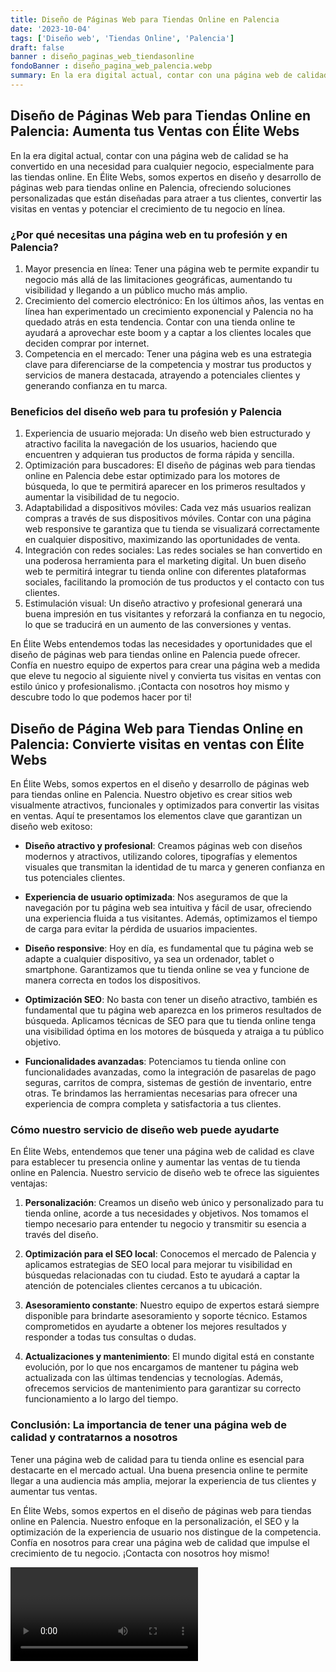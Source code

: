 ```yaml
---
title: Diseño de Páginas Web para Tiendas Online en Palencia
date: '2023-10-04'
tags: ['Diseño web', 'Tiendas Online', 'Palencia']
draft: false
banner : diseño_paginas_web_tiendasonline
fondoBanner : diseño_pagina_web_palencia.webp
summary: En la era digital actual, contar con una página web de calidad se ha convertido en una necesidad para cualquier negocio, especialmente para las tiendas online. En Élite Webs, somos expertos en diseño y desarrollo de páginas web para tiendas online en Palencia, ofreciendo soluciones personalizadas que están diseñadas para atraer a tus clientes, convertir las visitas en ventas y potenciar el crecimiento de tu negocio en línea.
---
```


## Diseño de Páginas Web para Tiendas Online en Palencia: Aumenta tus Ventas con Élite Webs

En la era digital actual, contar con una página web de calidad se ha convertido en una necesidad para cualquier negocio, especialmente para las tiendas online. En Élite Webs, somos expertos en diseño y desarrollo de páginas web para tiendas online en Palencia, ofreciendo soluciones personalizadas que están diseñadas para atraer a tus clientes, convertir las visitas en ventas y potenciar el crecimiento de tu negocio en línea.

### ¿Por qué necesitas una página web en tu profesión y en Palencia?

1. Mayor presencia en línea: Tener una página web te permite expandir tu negocio más allá de las limitaciones geográficas, aumentando tu visibilidad y llegando a un público mucho más amplio.
2. Crecimiento del comercio electrónico: En los últimos años, las ventas en línea han experimentado un crecimiento exponencial y Palencia no ha quedado atrás en esta tendencia. Contar con una tienda online te ayudará a aprovechar este boom y a captar a los clientes locales que deciden comprar por internet.
3. Competencia en el mercado: Tener una página web es una estrategia clave para diferenciarse de la competencia y mostrar tus productos y servicios de manera destacada, atrayendo a potenciales clientes y generando confianza en tu marca.

### Beneficios del diseño web para tu profesión y Palencia

1. Experiencia de usuario mejorada: Un diseño web bien estructurado y atractivo facilita la navegación de los usuarios, haciendo que encuentren y adquieran tus productos de forma rápida y sencilla.
2. Optimización para buscadores: El diseño de páginas web para tiendas online en Palencia debe estar optimizado para los motores de búsqueda, lo que te permitirá aparecer en los primeros resultados y aumentar la visibilidad de tu negocio.
3. Adaptabilidad a dispositivos móviles: Cada vez más usuarios realizan compras a través de sus dispositivos móviles. Contar con una página web responsive te garantiza que tu tienda se visualizará correctamente en cualquier dispositivo, maximizando las oportunidades de venta.
4. Integración con redes sociales: Las redes sociales se han convertido en una poderosa herramienta para el marketing digital. Un buen diseño web te permitirá integrar tu tienda online con diferentes plataformas sociales, facilitando la promoción de tus productos y el contacto con tus clientes.
5. Estimulación visual: Un diseño atractivo y profesional generará una buena impresión en tus visitantes y reforzará la confianza en tu negocio, lo que se traducirá en un aumento de las conversiones y ventas.

En Élite Webs entendemos todas las necesidades y oportunidades que el diseño de páginas web para tiendas online en Palencia puede ofrecer. Confía en nuestro equipo de expertos para crear una página web a medida que eleve tu negocio al siguiente nivel y convierta tus visitas en ventas con estilo único y profesionalismo. ¡Contacta con nosotros hoy mismo y descubre todo lo que podemos hacer por ti!

<GifSeo />

<Cta />

## **Diseño de Página Web para Tiendas Online en Palencia: Convierte visitas en ventas con Élite Webs**

En Élite Webs, somos expertos en el diseño y desarrollo de páginas web para tiendas online en Palencia. Nuestro objetivo es crear sitios web visualmente atractivos, funcionales y optimizados para convertir las visitas en ventas. Aquí te presentamos los elementos clave que garantizan un diseño web exitoso:

- **Diseño atractivo y profesional**: Creamos páginas web con diseños modernos y atractivos, utilizando colores, tipografías y elementos visuales que transmitan la identidad de tu marca y generen confianza en tus potenciales clientes.

- **Experiencia de usuario optimizada**: Nos aseguramos de que la navegación por tu página web sea intuitiva y fácil de usar, ofreciendo una experiencia fluida a tus visitantes. Además, optimizamos el tiempo de carga para evitar la pérdida de usuarios impacientes.

- **Diseño responsive**: Hoy en día, es fundamental que tu página web se adapte a cualquier dispositivo, ya sea un ordenador, tablet o smartphone. Garantizamos que tu tienda online se vea y funcione de manera correcta en todos los dispositivos.

- **Optimización SEO**: No basta con tener un diseño atractivo, también es fundamental que tu página web aparezca en los primeros resultados de búsqueda. Aplicamos técnicas de SEO para que tu tienda online tenga una visibilidad óptima en los motores de búsqueda y atraiga a tu público objetivo.

- **Funcionalidades avanzadas**: Potenciamos tu tienda online con funcionalidades avanzadas, como la integración de pasarelas de pago seguras, carritos de compra, sistemas de gestión de inventario, entre otras. Te brindamos las herramientas necesarias para ofrecer una experiencia de compra completa y satisfactoria a tus clientes.

### **Cómo nuestro servicio de diseño web puede ayudarte**

En Élite Webs, entendemos que tener una página web de calidad es clave para establecer tu presencia online y aumentar las ventas de tu tienda online en Palencia. Nuestro servicio de diseño web te ofrece las siguientes ventajas:

1. **Personalización**: Creamos un diseño web único y personalizado para tu tienda online, acorde a tus necesidades y objetivos. Nos tomamos el tiempo necesario para entender tu negocio y transmitir su esencia a través del diseño.

2. **Optimización para el SEO local**: Conocemos el mercado de Palencia y aplicamos estrategias de SEO local para mejorar tu visibilidad en búsquedas relacionadas con tu ciudad. Esto te ayudará a captar la atención de potenciales clientes cercanos a tu ubicación.

3. **Asesoramiento constante**: Nuestro equipo de expertos estará siempre disponible para brindarte asesoramiento y soporte técnico. Estamos comprometidos en ayudarte a obtener los mejores resultados y responder a todas tus consultas o dudas.

4. **Actualizaciones y mantenimiento**: El mundo digital está en constante evolución, por lo que nos encargamos de mantener tu página web actualizada con las últimas tendencias y tecnologías. Además, ofrecemos servicios de mantenimiento para garantizar su correcto funcionamiento a lo largo del tiempo.

### **Conclusión: La importancia de tener una página web de calidad y contratarnos a nosotros**

Tener una página web de calidad para tu tienda online es esencial para destacarte en el mercado actual. Una buena presencia online te permite llegar a una audiencia más amplia, mejorar la experiencia de tus clientes y aumentar tus ventas.

En Élite Webs, somos expertos en el diseño de páginas web para tiendas online en Palencia. Nuestro enfoque en la personalización, el SEO y la optimización de la experiencia de usuario nos distingue de la competencia. Confía en nosotros para crear una página web de calidad que impulse el crecimiento de tu negocio. ¡Contacta con nosotros hoy mismo!

<Video />

<CtaBot job='Tiendas Online' city='Palencia'/>

<Gmaps query='Palencia+españa+maps' />